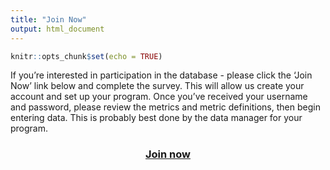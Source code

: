 ```yaml
---
title: "Join Now"
output: html_document
---
```


```r
knitr::opts_chunk$set(echo = TRUE)
```


 
If you're interested in participation in the database - please click the 'Join Now' link below and complete the survey. This will allow us create your account and set up your program. Once you've received your username and password, please review  the metrics and metric definitions, then begin entering data.  This is probably best done by the data manager for your program.
 

<center><h3><a href="https://redcap.gamutqi.org/surveys/?s=MsZrRxqiWN">Join now</a></h3></center>

 
 
